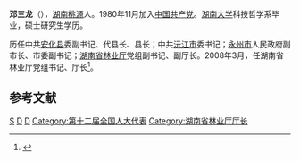 '''邓三龙'''（{{bd|1957年|10月||catIdx=D邓}}），[[湖南|湖南]][[桃源縣|桃源]]人。1980年11月加入[[中国共产党|中国共产党]]。[[湖南大学|湖南大学]]科技哲学系毕业，硕士研究生学历。

历任中共[[安化县|安化县]]委副书记、代县长、县长；中共[[沅江市|沅江市]]委书记；[[永州市|永州市]]人民政府副市长、市委副书记；[[湖南省林业厅|湖南省林业厅]]党组副书记、副厅长。2008年3月，任湖南省林业厅党组书记、厅长<ref>{{cite web |url=http://www.hnforestry.gov.cn/ListInfo.aspx?ID=111568 |title=存档副本 |accessdate=2011-10-25 |deadurl=yes |archiveurl=https://web.archive.org/web/20111020072703/http://www.hnforestry.gov.cn/ListInfo.aspx?ID=111568 |archivedate=2011-10-20 }}</ref>。

==参考文献==
{{reflist}}

{{start box}}
{{s-gov|prc}}
{{s-before|[[葛汉栋|葛汉栋]]}}
{{s-title|[[湖南省林业厅|湖南省林业厅]]厅长|2008年3月-}} 
{{s-inc}}
{{s-before|？}}
{{s-title|[[安化县人民政府|安化县人民政府]]县长|1992年7月-1995年1月}} 
{{s-after|[[李稳石|李稳石]]}}
{{s-ppo|cpc}}
{{s-before|？}}
{{s-title|[[中国共产党沅江市委员会|中国共产党沅江市委员会]]书记|1995年1月-1998年2月}} 
{{s-after|[[贺新|贺　新]]}}
{{end box}}

[[Category:邓姓|S]]
[[Category:桃源縣人|D]]
[[Category:湖南大学校友|D]]
[[Category:第十二届全国人大代表|Category:第十二届全国人大代表]]
[[Category:湖南省林业厅厅长|Category:湖南省林业厅厅长]]